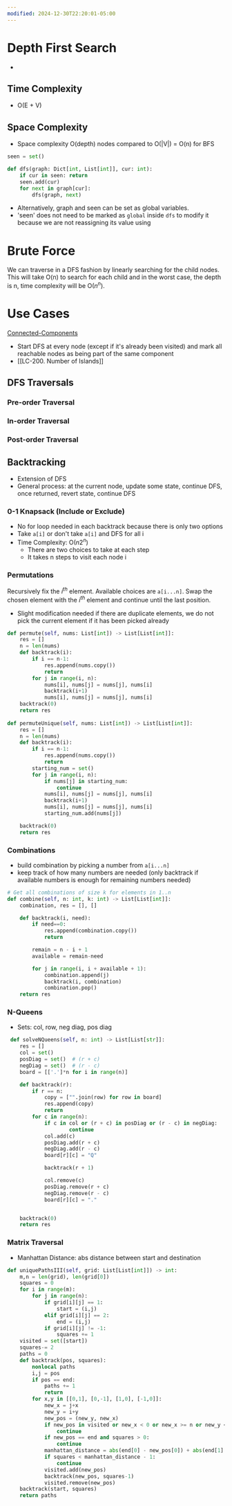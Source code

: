 ```yaml
---
modified: 2024-12-30T22:20:01-05:00
---
```

# Depth First Search
- 
## Time Complexity
- O(E + V)

## Space Complexity
- Space complexity O(depth) nodes compared to O(|V|) = O(n) for BFS

```python
seen = set()

def dfs(graph: Dict[int, List[int]], cur: int):
    if cur in seen: return
    seen.add(cur)
    for next in graph[cur]:
        dfs(graph, next)
```
- Alternatively, graph and seen can be set as global variables. 
- 'seen' does not need to be marked as `global` inside `dfs` to modify it because we are not reassigning its value using 
# Brute Force
We can traverse in a DFS fashion by linearly searching for the child nodes.
This will take O(n) to search for each child and in the worst case, the depth is n, time complexity will be O($n^n$).

# Use Cases

[Connected-Components](/Advanced-Data-Structures/Connected-Components.mdx)
- Start DFS at every node (except if it's already been visited) and mark all reachable nodes as being part of the same component
- [[LC-200. Number of Islands]]

## DFS Traversals

### Pre-order Traversal

### In-order Traversal

### Post-order Traversal





## Backtracking
- Extension of DFS
- General process: at the current node, update some state, continue DFS, once returned, revert state, continue DFS 
###  0-1 Knapsack (Include or Exclude)
- No for loop needed in each backtrack because there is only two options
- Take `a[i]` or don't take `a[i]` and DFS for all i
- Time Complexity: O$(n2^n)$
	- There are two choices to take at each step
	- It takes n steps to visit each node i



### Permutations

<CustomCallout type="note" title="note">Recursively fix the $i^{th}$ element. Available choices are `a[i...n]`. Swap the chosen element with the $i^{th}$ element and continue until the last position.</CustomCallout>

- Slight modification needed if there are duplicate elements, we do not pick the current element if it has been picked already

```python
def permute(self, nums: List[int]) -> List[List[int]]:        
	res = []
	n = len(nums)
	def backtrack(i):
		if i == n-1:
			res.append(nums.copy())
			return
		for j in range(i, n):
			nums[i], nums[j] = nums[j], nums[i]
			backtrack(i+1)
			nums[i], nums[j] = nums[j], nums[i]
	backtrack(0)
	return res
	
def permuteUnique(self, nums: List[int]) -> List[List[int]]:
	res = []
	n = len(nums)
	def backtrack(i):
		if i == n-1:
			res.append(nums.copy())
			return
		starting_num = set()
		for j in range(i, n):
			if nums[j] in starting_num:
				continue
			nums[i], nums[j] = nums[j], nums[i]
			backtrack(i+1)
			nums[i], nums[j] = nums[j], nums[i]
			starting_num.add(nums[j])

	backtrack(0)
	return res
```

### Combinations

- build combination by picking a number from `a[i...n]`
- keep track of how many numbers are needed (only backtrack if available numbers is enough for remaining numbers needed)

```python
# Get all combinations of size k for elements in 1..n
def combine(self, n: int, k: int) -> List[List[int]]:
	combination, res = [], []

	def backtrack(i, need):
		if need==0:
			res.append(combination.copy())
			return

		remain = n - i + 1
		available = remain-need

		for j in range(i, i + available + 1):
			combination.append(j)
			backtrack(i, combination)
			combination.pop()
	return res
```

### N-Queens

- Sets: col, row, neg diag, pos diag

```python
 def solveNQueens(self, n: int) -> List[List[str]]:
	res = []
	col = set()
	posDiag = set()  # (r + c)
	negDiag = set()  # (r - c)
	board = [['.']*n for i in range(n)]

	def backtrack(r):
		if r == n:
			copy = ["".join(row) for row in board]
			res.append(copy)
			return
		for c in range(n):
			if c in col or (r + c) in posDiag or (r - c) in negDiag:
					continue
			col.add(c)
			posDiag.add(r + c)
			negDiag.add(r - c)
			board[r][c] = "Q"

			backtrack(r + 1)

			col.remove(c)
			posDiag.remove(r + c)
			negDiag.remove(r - c)
			board[r][c] = "."


	backtrack(0)
	return res
```

### Matrix Traversal
- Manhattan Distance: abs distance between start and destination

```python
def uniquePathsIII(self, grid: List[List[int]]) -> int:
	m,n = len(grid), len(grid[0])
	squares = 0
	for i in range(m):
		for j in range(n):
			if grid[i][j] == 1:
				start = (i,j)
			elif grid[i][j] == 2:
				end = (i,j)
			if grid[i][j] != -1:
				squares += 1
	visited = set([start])
	squares-= 2
	paths = 0
	def backtrack(pos, squares):
		nonlocal paths
		i,j = pos
		if pos == end:
			paths += 1
			return
		for x,y in [[0,1], [0,-1], [1,0], [-1,0]]:
			new_x = j+x
			new_y = i+y
			new_pos = (new_y, new_x)
			if new_pos in visited or new_x < 0 or new_x >= n or new_y < 0 or new_y >= m or grid[new_y][new_x] == -1:
				continue
			if new_pos == end and squares > 0:
				continue
			manhattan_distance = abs(end[0] - new_pos[0]) + abs(end[1] - new_pos[1])
			if squares < manhattan_distance - 1:
				continue
			visited.add(new_pos)
			backtrack(new_pos, squares-1)
			visited.remove(new_pos)
	backtrack(start, squares)
	return paths
```